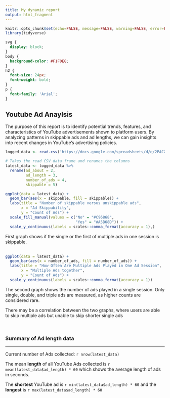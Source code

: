 ---
title: My dynamic report
output: html_fragment
---

```{r setup, include=FALSE}
knitr::opts_chunk$set(echo=FALSE, message=FALSE, warning=FALSE, error=FALSE)
library(tidyverse)
```

```{css}
svg {
  display: block;
}
body {
  background-color: #F1F0E8;
}
h2 {
  font-size: 24px;
  font-weight: bold;
}
p {
  font-family: 'Arial';
}

```

## Youtube Ad Anaylsis

The purpose of this report is to identify potential trends, features, and characteristics of YouTube advertisements shown to platform users. 
By analyzing patterns in skippable ads and ad lengths, we can gain insights into recent changes in YouTube's advertising policies.

```{r}
logged_data <- read.csv('https://docs.google.com/spreadsheets/d/e/2PACX-1vSF9wDfHKWAQf0DLe_zv5lr2vB0nl_AeZcDitlRMV8cPs1MCayRSPwmWsCzKnz8oVwf8-ZTuf5r4Wuv/pub?output=csv')

# Takes the read CSV data frame and renames the columns
latest_data <- logged_data %>%
  rename(ad_about = 2,
         ad_length = 3,
         number_of_ads = 4,
         skippable = 5)

ggplot(data = latest_data) +
  geom_bar(aes(x = skippable, fill = skippable)) +
  labs(title = "Number of skippable versus unskippable ads",
       x = "Ad Skippability",
       y = "Count of Ads") +
  scale_fill_manual(values = c("No" = "#C96868",
                               "Yes" = "#A5B68D")) +
  scale_y_continuous(labels = scales::comma_format(accuracy = 1),)
```

First graph shows if the single or the first of multiple ads in one session is skippable.
<br>
<br>
```{r}
ggplot(data = latest_data) +
  geom_bar(aes(x = number_of_ads, fill = number_of_ads)) +
  labs(title = "How Often Are Multiple Ads Played in One Ad Session",
       x = "Multiple Ads together",
       y = "Count of Ads") +
  scale_y_continuous(labels = scales::comma_format(accuracy = 1))

```

The second graph shows the number of ads played in a single session. Only single, double, and triple ads are measured, as higher counts are considered rare.


There may be a correlation between the two graphs, where users are able to skip multiple ads but unable to skip shorter single ads


<br>


### Summary of Ad length data
___________________________________________________________________________
Current number of Ads collected: `r nrow(latest_data)`

The mean **length** of all YouTube Ads collected is `r mean(latest_data$ad_length) * 60` which shows the average length of ads in seconds.

The **shortest** YouTube ad is `r min(latest_data$ad_length) * 60` and the **longest** is `r max(latest_data$ad_length) * 60`
